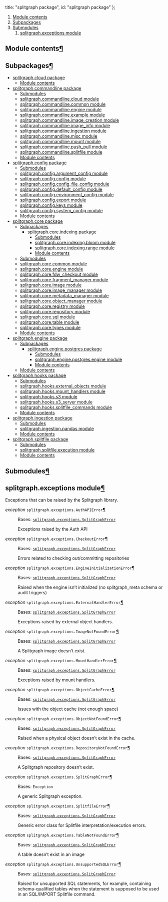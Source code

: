

  title: "splitgraph package",
  id: "splitgraph package"
};

<div className=" rst-content"><nav className="toc"><ol className="toc-level toc-level-1"><li className="toc-item toc-item-h2"><a className="toc-link toc-link-h2" href="#module-contents">Module contents</a></li><li className="toc-item toc-item-h2"><a className="toc-link toc-link-h2" href="#subpackages">Subpackages</a></li><li className="toc-item toc-item-h2"><a className="toc-link toc-link-h2" href="#submodules">Submodules</a><ol className="toc-level toc-level-2"><li className="toc-item toc-item-h2"><a className="toc-link toc-link-h2" href="#splitgraphexceptions-module">splitgraph.exceptions module</a></li></ol></li></ol></nav><div className="section" id="module-splitgraph">
<span id="module-contents"></span><h2 id="module-contents">Module contents<a className="headerlink" href="#module-splitgraph" title="Permalink to this headline">¶</a></h2>
</div><div className="section" id="splitgraph-package">

<div className="section" id="subpackages">
<h2 id="subpackages">Subpackages<a className="headerlink" href="#subpackages" title="Permalink to this headline">¶</a></h2>
<div className="toctree-wrapper compound">
<ul>
<li className="toctree-l1"><a className="reference internal" href="splitgraph.cloud/">splitgraph.cloud package</a><ul>
<li className="toctree-l2"><a className="reference internal" href="splitgraph.cloud/#module-splitgraph.cloud">Module contents</a></li>
</ul>
</li>
<li className="toctree-l1"><a className="reference internal" href="splitgraph.commandline/">splitgraph.commandline package</a><ul>
<li className="toctree-l2"><a className="reference internal" href="splitgraph.commandline/#submodules">Submodules</a></li>
<li className="toctree-l2"><a className="reference internal" href="splitgraph.commandline/#module-splitgraph.commandline.cloud">splitgraph.commandline.cloud module</a></li>
<li className="toctree-l2"><a className="reference internal" href="splitgraph.commandline/#module-splitgraph.commandline.common">splitgraph.commandline.common module</a></li>
<li className="toctree-l2"><a className="reference internal" href="splitgraph.commandline/#module-splitgraph.commandline.engine">splitgraph.commandline.engine module</a></li>
<li className="toctree-l2"><a className="reference internal" href="splitgraph.commandline/#module-splitgraph.commandline.example">splitgraph.commandline.example module</a></li>
<li className="toctree-l2"><a className="reference internal" href="splitgraph.commandline/#module-splitgraph.commandline.image_creation">splitgraph.commandline.image_creation module</a></li>
<li className="toctree-l2"><a className="reference internal" href="splitgraph.commandline/#module-splitgraph.commandline.image_info">splitgraph.commandline.image_info module</a></li>
<li className="toctree-l2"><a className="reference internal" href="splitgraph.commandline/#module-splitgraph.commandline.ingestion">splitgraph.commandline.ingestion module</a></li>
<li className="toctree-l2"><a className="reference internal" href="splitgraph.commandline/#module-splitgraph.commandline.misc">splitgraph.commandline.misc module</a></li>
<li className="toctree-l2"><a className="reference internal" href="splitgraph.commandline/#module-splitgraph.commandline.mount">splitgraph.commandline.mount module</a></li>
<li className="toctree-l2"><a className="reference internal" href="splitgraph.commandline/#module-splitgraph.commandline.push_pull">splitgraph.commandline.push_pull module</a></li>
<li className="toctree-l2"><a className="reference internal" href="splitgraph.commandline/#module-splitgraph.commandline.splitfile">splitgraph.commandline.splitfile module</a></li>
<li className="toctree-l2"><a className="reference internal" href="splitgraph.commandline/#module-splitgraph.commandline">Module contents</a></li>
</ul>
</li>
<li className="toctree-l1"><a className="reference internal" href="splitgraph.config/">splitgraph.config package</a><ul>
<li className="toctree-l2"><a className="reference internal" href="splitgraph.config/#submodules">Submodules</a></li>
<li className="toctree-l2"><a className="reference internal" href="splitgraph.config/#module-splitgraph.config.argument_config">splitgraph.config.argument_config module</a></li>
<li className="toctree-l2"><a className="reference internal" href="splitgraph.config/#module-splitgraph.config.config">splitgraph.config.config module</a></li>
<li className="toctree-l2"><a className="reference internal" href="splitgraph.config/#module-splitgraph.config.config_file_config">splitgraph.config.config_file_config module</a></li>
<li className="toctree-l2"><a className="reference internal" href="splitgraph.config/#module-splitgraph.config.default_config">splitgraph.config.default_config module</a></li>
<li className="toctree-l2"><a className="reference internal" href="splitgraph.config/#module-splitgraph.config.environment_config">splitgraph.config.environment_config module</a></li>
<li className="toctree-l2"><a className="reference internal" href="splitgraph.config/#module-splitgraph.config.export">splitgraph.config.export module</a></li>
<li className="toctree-l2"><a className="reference internal" href="splitgraph.config/#module-splitgraph.config.keys">splitgraph.config.keys module</a></li>
<li className="toctree-l2"><a className="reference internal" href="splitgraph.config/#module-splitgraph.config.system_config">splitgraph.config.system_config module</a></li>
<li className="toctree-l2"><a className="reference internal" href="splitgraph.config/#module-splitgraph.config">Module contents</a></li>
</ul>
</li>
<li className="toctree-l1"><a className="reference internal" href="splitgraph.core/">splitgraph.core package</a><ul>
<li className="toctree-l2"><a className="reference internal" href="splitgraph.core/#subpackages">Subpackages</a><ul>
<li className="toctree-l3"><a className="reference internal" href="splitgraph.core.indexing/">splitgraph.core.indexing package</a><ul>
<li className="toctree-l4"><a className="reference internal" href="splitgraph.core.indexing/#submodules">Submodules</a></li>
<li className="toctree-l4"><a className="reference internal" href="splitgraph.core.indexing/#module-splitgraph.core.indexing.bloom">splitgraph.core.indexing.bloom module</a></li>
<li className="toctree-l4"><a className="reference internal" href="splitgraph.core.indexing/#module-splitgraph.core.indexing.range">splitgraph.core.indexing.range module</a></li>
<li className="toctree-l4"><a className="reference internal" href="splitgraph.core.indexing/#module-splitgraph.core.indexing">Module contents</a></li>
</ul>
</li>
</ul>
</li>
<li className="toctree-l2"><a className="reference internal" href="splitgraph.core/#submodules">Submodules</a></li>
<li className="toctree-l2"><a className="reference internal" href="splitgraph.core/#module-splitgraph.core.common">splitgraph.core.common module</a></li>
<li className="toctree-l2"><a className="reference internal" href="splitgraph.core/#module-splitgraph.core.engine">splitgraph.core.engine module</a></li>
<li className="toctree-l2"><a className="reference internal" href="splitgraph.core/#splitgraph-core-fdw-checkout-module">splitgraph.core.fdw_checkout module</a></li>
<li className="toctree-l2"><a className="reference internal" href="splitgraph.core/#module-splitgraph.core.fragment_manager">splitgraph.core.fragment_manager module</a></li>
<li className="toctree-l2"><a className="reference internal" href="splitgraph.core/#module-splitgraph.core.image">splitgraph.core.image module</a></li>
<li className="toctree-l2"><a className="reference internal" href="splitgraph.core/#module-splitgraph.core.image_manager">splitgraph.core.image_manager module</a></li>
<li className="toctree-l2"><a className="reference internal" href="splitgraph.core/#module-splitgraph.core.metadata_manager">splitgraph.core.metadata_manager module</a></li>
<li className="toctree-l2"><a className="reference internal" href="splitgraph.core/#module-splitgraph.core.object_manager">splitgraph.core.object_manager module</a></li>
<li className="toctree-l2"><a className="reference internal" href="splitgraph.core/#module-splitgraph.core.registry">splitgraph.core.registry module</a></li>
<li className="toctree-l2"><a className="reference internal" href="splitgraph.core/#module-splitgraph.core.repository">splitgraph.core.repository module</a></li>
<li className="toctree-l2"><a className="reference internal" href="splitgraph.core/#module-splitgraph.core.sql">splitgraph.core.sql module</a></li>
<li className="toctree-l2"><a className="reference internal" href="splitgraph.core/#module-splitgraph.core.table">splitgraph.core.table module</a></li>
<li className="toctree-l2"><a className="reference internal" href="splitgraph.core/#module-splitgraph.core.types">splitgraph.core.types module</a></li>
<li className="toctree-l2"><a className="reference internal" href="splitgraph.core/#module-splitgraph.core">Module contents</a></li>
</ul>
</li>
<li className="toctree-l1"><a className="reference internal" href="splitgraph.engine/">splitgraph.engine package</a><ul>
<li className="toctree-l2"><a className="reference internal" href="splitgraph.engine/#subpackages">Subpackages</a><ul>
<li className="toctree-l3"><a className="reference internal" href="splitgraph.engine.postgres/">splitgraph.engine.postgres package</a><ul>
<li className="toctree-l4"><a className="reference internal" href="splitgraph.engine.postgres/#submodules">Submodules</a></li>
<li className="toctree-l4"><a className="reference internal" href="splitgraph.engine.postgres/#module-splitgraph.engine.postgres.engine">splitgraph.engine.postgres.engine module</a></li>
<li className="toctree-l4"><a className="reference internal" href="splitgraph.engine.postgres/#module-splitgraph.engine.postgres">Module contents</a></li>
</ul>
</li>
</ul>
</li>
<li className="toctree-l2"><a className="reference internal" href="splitgraph.engine/#module-splitgraph.engine">Module contents</a></li>
</ul>
</li>
<li className="toctree-l1"><a className="reference internal" href="splitgraph.hooks/">splitgraph.hooks package</a><ul>
<li className="toctree-l2"><a className="reference internal" href="splitgraph.hooks/#submodules">Submodules</a></li>
<li className="toctree-l2"><a className="reference internal" href="splitgraph.hooks/#module-splitgraph.hooks.external_objects">splitgraph.hooks.external_objects module</a></li>
<li className="toctree-l2"><a className="reference internal" href="splitgraph.hooks/#module-splitgraph.hooks.mount_handlers">splitgraph.hooks.mount_handlers module</a></li>
<li className="toctree-l2"><a className="reference internal" href="splitgraph.hooks/#module-splitgraph.hooks.s3">splitgraph.hooks.s3 module</a></li>
<li className="toctree-l2"><a className="reference internal" href="splitgraph.hooks/#module-splitgraph.hooks.s3_server">splitgraph.hooks.s3_server module</a></li>
<li className="toctree-l2"><a className="reference internal" href="splitgraph.hooks/#module-splitgraph.hooks.splitfile_commands">splitgraph.hooks.splitfile_commands module</a></li>
<li className="toctree-l2"><a className="reference internal" href="splitgraph.hooks/#module-splitgraph.hooks">Module contents</a></li>
</ul>
</li>
<li className="toctree-l1"><a className="reference internal" href="splitgraph.ingestion/">splitgraph.ingestion package</a><ul>
<li className="toctree-l2"><a className="reference internal" href="splitgraph.ingestion/#submodules">Submodules</a></li>
<li className="toctree-l2"><a className="reference internal" href="splitgraph.ingestion/#module-splitgraph.ingestion.pandas">splitgraph.ingestion.pandas module</a></li>
<li className="toctree-l2"><a className="reference internal" href="splitgraph.ingestion/#module-splitgraph.ingestion">Module contents</a></li>
</ul>
</li>
<li className="toctree-l1"><a className="reference internal" href="splitgraph.splitfile/">splitgraph.splitfile package</a><ul>
<li className="toctree-l2"><a className="reference internal" href="splitgraph.splitfile/#submodules">Submodules</a></li>
<li className="toctree-l2"><a className="reference internal" href="splitgraph.splitfile/#module-splitgraph.splitfile.execution">splitgraph.splitfile.execution module</a></li>
<li className="toctree-l2"><a className="reference internal" href="splitgraph.splitfile/#module-splitgraph.splitfile">Module contents</a></li>
</ul>
</li>
</ul>
</div>
</div>
<div className="section" id="submodules">
<h2 id="submodules">Submodules<a className="headerlink" href="#submodules" title="Permalink to this headline">¶</a></h2>
</div>
<div className="section" id="module-splitgraph.exceptions">
<span id="splitgraph-exceptions-module"></span><h2 id="splitgraphexceptions-module">splitgraph.exceptions module<a className="headerlink" href="#module-splitgraph.exceptions" title="Permalink to this headline">¶</a></h2>
<p>Exceptions that can be raised by the Splitgraph library.</p>
<dl className="exception">
<dt id="splitgraph.exceptions.AuthAPIError">
<em className="property">exception </em><code className="sig-prename descclassname">splitgraph.exceptions.</code><code className="sig-name descname">AuthAPIError</code><a className="headerlink" href="#splitgraph.exceptions.AuthAPIError" title="Permalink to this definition">¶</a></dt>
<dd><p>Bases: <a className="reference internal" href="#splitgraph.exceptions.SplitGraphError" title="splitgraph.exceptions.SplitGraphError"><code className="xref py py-class docutils literal notranslate"><span className="pre">splitgraph.exceptions.SplitGraphError</span></code></a></p>
<p>Exceptions raised by the Auth API</p>
</dd></dl>

<dl className="exception">
<dt id="splitgraph.exceptions.CheckoutError">
<em className="property">exception </em><code className="sig-prename descclassname">splitgraph.exceptions.</code><code className="sig-name descname">CheckoutError</code><a className="headerlink" href="#splitgraph.exceptions.CheckoutError" title="Permalink to this definition">¶</a></dt>
<dd><p>Bases: <a className="reference internal" href="#splitgraph.exceptions.SplitGraphError" title="splitgraph.exceptions.SplitGraphError"><code className="xref py py-class docutils literal notranslate"><span className="pre">splitgraph.exceptions.SplitGraphError</span></code></a></p>
<p>Errors related to checking out/committing repositories</p>
</dd></dl>

<dl className="exception">
<dt id="splitgraph.exceptions.EngineInitializationError">
<em className="property">exception </em><code className="sig-prename descclassname">splitgraph.exceptions.</code><code className="sig-name descname">EngineInitializationError</code><a className="headerlink" href="#splitgraph.exceptions.EngineInitializationError" title="Permalink to this definition">¶</a></dt>
<dd><p>Bases: <a className="reference internal" href="#splitgraph.exceptions.SplitGraphError" title="splitgraph.exceptions.SplitGraphError"><code className="xref py py-class docutils literal notranslate"><span className="pre">splitgraph.exceptions.SplitGraphError</span></code></a></p>
<p>Raised when the engine isn’t initialized (no splitgraph_meta schema or audit triggers)</p>
</dd></dl>

<dl className="exception">
<dt id="splitgraph.exceptions.ExternalHandlerError">
<em className="property">exception </em><code className="sig-prename descclassname">splitgraph.exceptions.</code><code className="sig-name descname">ExternalHandlerError</code><a className="headerlink" href="#splitgraph.exceptions.ExternalHandlerError" title="Permalink to this definition">¶</a></dt>
<dd><p>Bases: <a className="reference internal" href="#splitgraph.exceptions.SplitGraphError" title="splitgraph.exceptions.SplitGraphError"><code className="xref py py-class docutils literal notranslate"><span className="pre">splitgraph.exceptions.SplitGraphError</span></code></a></p>
<p>Exceptions raised by external object handlers.</p>
</dd></dl>

<dl className="exception">
<dt id="splitgraph.exceptions.ImageNotFoundError">
<em className="property">exception </em><code className="sig-prename descclassname">splitgraph.exceptions.</code><code className="sig-name descname">ImageNotFoundError</code><a className="headerlink" href="#splitgraph.exceptions.ImageNotFoundError" title="Permalink to this definition">¶</a></dt>
<dd><p>Bases: <a className="reference internal" href="#splitgraph.exceptions.SplitGraphError" title="splitgraph.exceptions.SplitGraphError"><code className="xref py py-class docutils literal notranslate"><span className="pre">splitgraph.exceptions.SplitGraphError</span></code></a></p>
<p>A Splitgraph image doesn’t exist.</p>
</dd></dl>

<dl className="exception">
<dt id="splitgraph.exceptions.MountHandlerError">
<em className="property">exception </em><code className="sig-prename descclassname">splitgraph.exceptions.</code><code className="sig-name descname">MountHandlerError</code><a className="headerlink" href="#splitgraph.exceptions.MountHandlerError" title="Permalink to this definition">¶</a></dt>
<dd><p>Bases: <a className="reference internal" href="#splitgraph.exceptions.SplitGraphError" title="splitgraph.exceptions.SplitGraphError"><code className="xref py py-class docutils literal notranslate"><span className="pre">splitgraph.exceptions.SplitGraphError</span></code></a></p>
<p>Exceptions raised by mount handlers.</p>
</dd></dl>

<dl className="exception">
<dt id="splitgraph.exceptions.ObjectCacheError">
<em className="property">exception </em><code className="sig-prename descclassname">splitgraph.exceptions.</code><code className="sig-name descname">ObjectCacheError</code><a className="headerlink" href="#splitgraph.exceptions.ObjectCacheError" title="Permalink to this definition">¶</a></dt>
<dd><p>Bases: <a className="reference internal" href="#splitgraph.exceptions.SplitGraphError" title="splitgraph.exceptions.SplitGraphError"><code className="xref py py-class docutils literal notranslate"><span className="pre">splitgraph.exceptions.SplitGraphError</span></code></a></p>
<p>Issues with the object cache (not enough space)</p>
</dd></dl>

<dl className="exception">
<dt id="splitgraph.exceptions.ObjectNotFoundError">
<em className="property">exception </em><code className="sig-prename descclassname">splitgraph.exceptions.</code><code className="sig-name descname">ObjectNotFoundError</code><a className="headerlink" href="#splitgraph.exceptions.ObjectNotFoundError" title="Permalink to this definition">¶</a></dt>
<dd><p>Bases: <a className="reference internal" href="#splitgraph.exceptions.SplitGraphError" title="splitgraph.exceptions.SplitGraphError"><code className="xref py py-class docutils literal notranslate"><span className="pre">splitgraph.exceptions.SplitGraphError</span></code></a></p>
<p>Raised when a physical object doesn’t exist in the cache.</p>
</dd></dl>

<dl className="exception">
<dt id="splitgraph.exceptions.RepositoryNotFoundError">
<em className="property">exception </em><code className="sig-prename descclassname">splitgraph.exceptions.</code><code className="sig-name descname">RepositoryNotFoundError</code><a className="headerlink" href="#splitgraph.exceptions.RepositoryNotFoundError" title="Permalink to this definition">¶</a></dt>
<dd><p>Bases: <a className="reference internal" href="#splitgraph.exceptions.SplitGraphError" title="splitgraph.exceptions.SplitGraphError"><code className="xref py py-class docutils literal notranslate"><span className="pre">splitgraph.exceptions.SplitGraphError</span></code></a></p>
<p>A Splitgraph repository doesn’t exist.</p>
</dd></dl>

<dl className="exception">
<dt id="splitgraph.exceptions.SplitGraphError">
<em className="property">exception </em><code className="sig-prename descclassname">splitgraph.exceptions.</code><code className="sig-name descname">SplitGraphError</code><a className="headerlink" href="#splitgraph.exceptions.SplitGraphError" title="Permalink to this definition">¶</a></dt>
<dd><p>Bases: <code className="xref py py-class docutils literal notranslate"><span className="pre">Exception</span></code></p>
<p>A generic Splitgraph exception.</p>
</dd></dl>

<dl className="exception">
<dt id="splitgraph.exceptions.SplitfileError">
<em className="property">exception </em><code className="sig-prename descclassname">splitgraph.exceptions.</code><code className="sig-name descname">SplitfileError</code><a className="headerlink" href="#splitgraph.exceptions.SplitfileError" title="Permalink to this definition">¶</a></dt>
<dd><p>Bases: <a className="reference internal" href="#splitgraph.exceptions.SplitGraphError" title="splitgraph.exceptions.SplitGraphError"><code className="xref py py-class docutils literal notranslate"><span className="pre">splitgraph.exceptions.SplitGraphError</span></code></a></p>
<p>Generic error class for Splitfile interpretation/execution errors.</p>
</dd></dl>

<dl className="exception">
<dt id="splitgraph.exceptions.TableNotFoundError">
<em className="property">exception </em><code className="sig-prename descclassname">splitgraph.exceptions.</code><code className="sig-name descname">TableNotFoundError</code><a className="headerlink" href="#splitgraph.exceptions.TableNotFoundError" title="Permalink to this definition">¶</a></dt>
<dd><p>Bases: <a className="reference internal" href="#splitgraph.exceptions.SplitGraphError" title="splitgraph.exceptions.SplitGraphError"><code className="xref py py-class docutils literal notranslate"><span className="pre">splitgraph.exceptions.SplitGraphError</span></code></a></p>
<p>A table doesn’t exist in an image</p>
</dd></dl>

<dl className="exception">
<dt id="splitgraph.exceptions.UnsupportedSQLError">
<em className="property">exception </em><code className="sig-prename descclassname">splitgraph.exceptions.</code><code className="sig-name descname">UnsupportedSQLError</code><a className="headerlink" href="#splitgraph.exceptions.UnsupportedSQLError" title="Permalink to this definition">¶</a></dt>
<dd><p>Bases: <a className="reference internal" href="#splitgraph.exceptions.SplitGraphError" title="splitgraph.exceptions.SplitGraphError"><code className="xref py py-class docutils literal notranslate"><span className="pre">splitgraph.exceptions.SplitGraphError</span></code></a></p>
<p>Raised for unsupported SQL statements, for example, containing schema-qualified tables when the statement
is supposed to be used in an SQL/IMPORT Splitfile command.</p>
</dd></dl>

</div>

</div>
</div>
